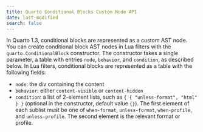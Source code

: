 ```yaml
---
title: Quarto Conditional Blocks Custom Node API
date: last-modified
search: false
---
```


In Quarto 1.3, conditional blocks are represented as a custom AST node. You can create conditional block AST nodes in Lua filters with the `quarto.ConditionalBlock` constructor. The constructor takes a single parameter, a table with entries `node`, `behavior`, and `condition`, as described below.
In Lua filters, conditional blocks are represented as a table with the following fields:

- `node`: the div containing the content
- `behavior`: either `content-visible` or `content-hidden`
- `condition`: a list of 2-element lists, such as `{ { "unless-format", "html" } }` (optional in the constructor, default value `{}`). The first element of each sublist must be one of `when-format`, `unless-format`, `when-profile`, and `unless-profile`. The second element is the relevant format or profile.

